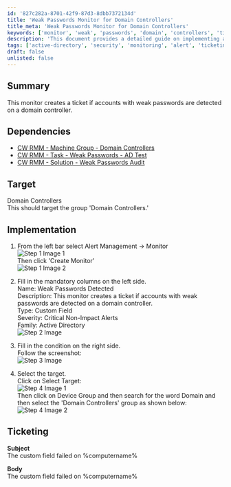 ```yaml
---
id: '827c282a-8701-42f9-87d3-8dbb7372134d'
title: 'Weak Passwords Monitor for Domain Controllers'
title_meta: 'Weak Passwords Monitor for Domain Controllers'
keywords: ['monitor', 'weak', 'passwords', 'domain', 'controllers', 'ticket']
description: 'This document provides a detailed guide on implementing a monitor that creates a ticket when accounts with weak passwords are detected on domain controllers. It includes dependencies, target specifications, and step-by-step implementation instructions.'
tags: ['active-directory', 'security', 'monitoring', 'alert', 'ticketing']
draft: false
unlisted: false
---
```

## Summary

This monitor creates a ticket if accounts with weak passwords are detected on a domain controller.

## Dependencies

- [CW RMM - Machine Group - Domain Controllers](https://proval.itglue.com/DOC-5078775-14036214)
- [CW RMM - Task - Weak Passwords - AD Test](https://proval.itglue.com/DOC-5078775-17546396)
- [CW RMM - Solution - Weak Passwords Audit](https://proval.itglue.com/DOC-5078775-17872310)

## Target

Domain Controllers  
This should target the group 'Domain Controllers.'

## Implementation

1. From the left bar select Alert Management -> Monitor  
   ![Step 1 Image 1](../../../static/img/Weak-Passwords-Detected/image_1.png)  
   Then click 'Create Monitor'  
   ![Step 1 Image 2](../../../static/img/Weak-Passwords-Detected/image_2.png)  

2. Fill in the mandatory columns on the left side.  
   Name: Weak Passwords Detected  
   Description: This monitor creates a ticket if accounts with weak passwords are detected on a domain controller.  
   Type: Custom Field  
   Severity: Critical Non-Impact Alerts  
   Family: Active Directory  
   ![Step 2 Image](../../../static/img/Weak-Passwords-Detected/image_3.png)  

3. Fill in the condition on the right side.  
   Follow the screenshot:  
   ![Step 3 Image](../../../static/img/Weak-Passwords-Detected/image_4.png)  

4. Select the target.  
   Click on Select Target:  
   ![Step 4 Image 1](../../../static/img/Weak-Passwords-Detected/image_5.png)  
   Then click on Device Group and then search for the word Domain and then select the 'Domain Controllers' group as shown below:  
   ![Step 4 Image 2](../../../static/img/Weak-Passwords-Detected/image_6.png)  

## Ticketing

**Subject**  
The custom field failed on %computername%

**Body**  
The custom field failed on %computername%











